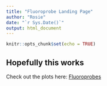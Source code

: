 ```yaml
---
title: "Fluoroprobe Landing Page"
author: "Rosie"
date: "`r Sys.Date()`"
output: html_document
---
```


```r
knitr::opts_chunk$set(echo = TRUE)
```

## Hopefully this works

Check out the plots here: [Fluoroprobes](FluoroprobGraphs.html)